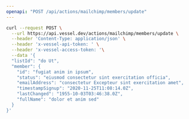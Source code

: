 ```yaml
---
openapi: "POST /api/actions/mailchimp/members/update"
---
```


<RequestExample>

```bash Request
curl --request POST \
  --url https://api.vessel.dev/actions/mailchimp/members/update \
  --header 'Content-Type: application/json' \
  --header 'x-vessel-api-token: ' \
  --header 'x-vessel-access-token: '\
  --data '{
  "listId": "do Ut",
  "member": {
    "id": "fugiat anim in ipsum",
    "status": "eiusmod consectetur sint exercitation officia",
    "emailAddress": "consectetur Excepteur sint exercitation amet",
    "timestampSignup": "2020-11-25T11:08:14.0Z",
    "lastChanged": "1955-10-03T03:46:38.0Z",
    "fullName": "dolor et anim sed"
  }
}'
```

</RequestExample>
